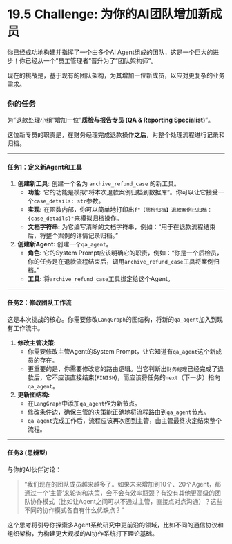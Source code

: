 # 19.5 Challenge: 为你的AI团队增加新成员

::: {.callout-warning title="动手练习与挑战"}

你已经成功地构建并指挥了一个由多个AI Agent组成的团队，这是一个巨大的进步！你已经从一个"员工管理者"晋升为了"团队架构师"。

现在的挑战是，基于现有的团队架构，为其增加一位新成员，以应对更复杂的业务需求。

### 你的任务

为"退款处理小组"增加一位"**质检与报告专员 (QA & Reporting Specialist)**"。

这位新专员的职责是，在财务经理完成退款操作**之后**，对整个处理流程进行记录和归档。

---

#### 任务1：定义新Agent和工具

1.  **创建新工具:** 创建一个名为 `archive_refund_case` 的新工具。
    *   **功能:** 它的功能是模拟"将本次退款案例归档到数据库"。你可以让它接受一个`case_details: str`参数。
    *   **实现:** 在函数内部，你可以简单地打印出`f"【质检归档】退款案例已归档：{case_details}"`来模拟归档操作。
    *   **文档字符串:** 为它编写清晰的文档字符串，例如："用于在退款流程结束后，将整个案例的详情记录归档。"
2.  **创建新Agent:** 创建一个`qa_agent`。
    *   **角色:** 它的System Prompt应该明确它的职责，例如："你是一个质检员，你的任务是在退款流程结束后，调用`archive_refund_case`工具将案例归档。"
    *   **工具:** 将`archive_refund_case`工具绑定给这个Agent。

---

#### 任务2：修改团队工作流

这是本次挑战的核心。你需要修改`LangGraph`的图结构，将新的`qa_agent`加入到现有工作流中。

1.  **修改主管决策:**
    *   你需要修改主管Agent的System Prompt，让它知道有`qa_agent`这个新成员的存在。
    *   更重要的是，你需要修改它的路由逻辑。当它判断出`财务经理`已经完成了退款后，它不应该直接结束(`FINISH`)，而应该将任务的`next`（下一步）指向 `qa_agent`。
2.  **更新图结构:**
    *   在`LangGraph`中添加`qa_agent`作为新节点。
    *   修改条件边，确保主管的决策能正确地将流程路由到`qa_agent`节点。
    *   `qa_agent`完成工作后，流程应该再次回到主管，由主管最终决定结束整个流程。

---

#### 任务3 (思辨型)

与你的AI伙伴讨论：

> "我们现在的团队成员越来越多了。如果未来增加到10个、20个Agent，都通过一个'主管'来轮询和决策，会不会有效率瓶颈？有没有其他更高级的团队协作模式（比如让Agent之间可以不通过主管，直接点对点沟通）？这些不同的协作模式各自有什么优缺点？"

这个思考将引导你探索多Agent系统研究中更前沿的领域，比如不同的通信协议和组织架构，为构建更大规模的AI协作系统打下理论基础。
::: 